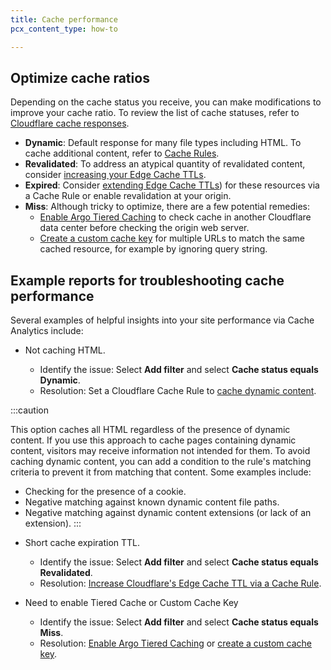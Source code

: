 ```yaml
---
title: Cache performance
pcx_content_type: how-to

---
```


## Optimize cache ratios

Depending on the cache status you receive, you can make modifications to improve your cache ratio. To review the list of cache statuses, refer to [Cloudflare cache responses](/cache/concepts/cache-responses/).

* **Dynamic**: Default response for many file types including HTML. To cache additional content, refer to [Cache Rules](/cache/how-to/cache-rules/).
* **Revalidated**: To address an atypical quantity of revalidated content, consider [increasing your Edge Cache TTLs](/cache/how-to/cache-rules/settings/#edge-ttl).
* **Expired**: Consider [extending Edge Cache TTLs](/cache/how-to/cache-rules/settings/#edge-ttl)) for these resources via a Cache Rule or enable revalidation at your origin.
* **Miss**: Although tricky to optimize, there are a few potential remedies:
  * [Enable Argo Tiered Caching](/cache/how-to/tiered-cache/#enable-tiered-cache) to check cache in another Cloudflare data center before checking the origin web server.
  * [Create a custom cache key](/cache/how-to/cache-rules/examples/custom-cache-key/) for multiple URLs to match the same cached resource, for example by ignoring query string.

## Example reports for troubleshooting cache performance

Several examples of helpful insights into your site performance via Cache Analytics include:

* Not caching HTML.

  * Identify the issue: Select **Add filter** and select **Cache status equals Dynamic**.
  * Resolution: Set a Cloudflare Cache Rule to [cache dynamic content](/cache/how-to/cache-rules/examples/cache-everything/).

:::caution

This option caches all HTML regardless of the presence of dynamic content. If you use this approach to cache pages containing dynamic content, visitors may receive information not intended for them. To avoid caching dynamic content, you can add a condition to the rule's matching criteria to prevent it from matching that content. Some examples include:
- Checking for the presence of a cookie.
- Negative matching against known dynamic content file paths.
- Negative matching against dynamic content extensions (or lack of an extension).
:::

* Short cache expiration TTL.

  * Identify the issue: Select **Add filter** and select **Cache status equals Revalidated**.
  * Resolution: [Increase Cloudflare's Edge Cache TTL via a Cache Rule](/cache/how-to/cache-rules/examples/edge-ttl//).

* Need to enable Tiered Cache or Custom Cache Key

  * Identify the issue: Select **Add filter** and select **Cache status equals Miss**.
  * Resolution: [Enable Argo Tiered Caching](/cache/how-to/tiered-cache/#enable-tiered-cache) or [create a custom cache key](/cache/how-to/cache-rules/examples/custom-cache-key/).
